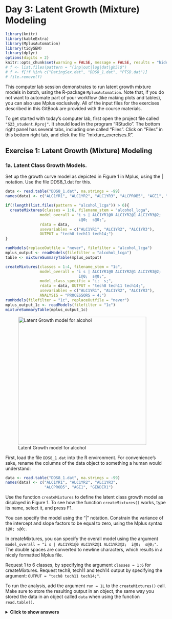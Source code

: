 # Day 3: Latent Growth (Mixture) Modeling

```r
library(knitr)
library(kableExtra)
library(MplusAutomation)
library(tidySEM)
library(dplyr)
options(digits = 2)
knitr::opts_chunk$set(warning = FALSE, message = FALSE, results = "hide", eval = TRUE, echo = TRUE, include = TRUE)
# f <- list.files(pattern = "(inp|out|log|dat|gh5)$")
# f <- f[!f %in% c("DatingSex.dat", "DDS8_1.dat", "PTSD.dat")]
# file.remove(f)
```

This computer lab session demonstrates to run latent growth mixture models in batch, using the R-package `MplusAutomation`.
Note that, if you do not want to automate part of your workflow (like making plots and tables), you can also use Mplus exclusively.
All of the input files for the exercises described in this GitBook are provided with the course materials.

To get started with today's computer lab, first open the project file called `"S23_student.Rproj"`. It should load in the program "RStudio". The bottom right panel has several tabs, including one called "Files". Click on "Files" in this bottom right tab, and click the file "mixture_exercises.R".

## Exercise 1: Latent Growth (Mixture) Modeling

### 1a. Latent Class Growth Models.

Set up the growth curve model as depicted in Figure 1 in Mplus, using the | notation. Use the file DDS8_1.dat for this.

```r
data <- read.table("DDS8_1.dat", na.strings = -99)
names(data) <- c("ALC1YR1", "ALC1YR2", "ALC1YR3", "ALCPROB5", "AGE1", "GENDER1")

if(!length(list.files(pattern = "alcohol_lcga")) > 6){
  createMixtures(classes = 1:6, filename_stem = "alcohol_lcga", 
               model_overall = "i s | ALC1YR1@0 ALC1YR2@1 ALC1YR3@2;
                                i@0;  s@0;",
               rdata = data, 
               usevariables = c("ALC1YR1", "ALC1YR2", "ALC1YR3"),
               OUTPUT = "tech8 tech11 tech14;")
}

runModels(replaceOutfile = "never", filefilter = "alcohol_lcga")
mplus_output <- readModels(filefilter = "alcohol_lcga")
table <- mixtureSummaryTable(mplus_output)

createMixtures(classes = 1:4, filename_stem = "1c", 
               model_overall = "i s | ALC1YR1@0 ALC1YR2@1 ALC1YR3@2;
                                i@0;  s@0;",
               model_class_specific = "i;  s;",
               rdata = data, OUTPUT = "tech8 tech11 tech14;",
               usevariables = c("ALC1YR1", "ALC1YR2", "ALC1YR3"),
               ANALYSIS = "PROCESSORS = 4;")
runModels(filefilter = "1c", replaceOutfile = "never")
mplus_output_1c <- readModels(filefilter = "1c")
mixtureSummaryTable(mplus_output_1c)

```

![Latent Growth model for alcohol](./Materials/Figure1_lgm_alcohol.png){width=400px}

First, load the file `DDS8_1.dat` into the R environment. For convenience's sake, rename the columns of the data object to something a human would understand:

```r
data <- read.table("DDS8_1.dat", na.strings = -99)
names(data) <- c("ALC1YR1", "ALC1YR2", "ALC1YR3",
                 "ALCPROB5", "AGE1", "GENDER1")
```

Use the function `createMixtures` to define the latent class growth model as displayed in Figure 1. To see how the function `createMixtures()` works, type its name, select it, and press F1.

You can specify the model using the "|" notation. Constrain the variance of the intercept and slope factors to be equal to zero, using the Mplus syntax `i@0; s@0;`.  

In createMixtures, you can specify the overall model using the argument `model_overall = "i s | ALC1YR1@0 ALC1YR2@1 ALC1YR3@2;  i@0;  s@0;"`. The double spaces are converted to newline characters, which results in a nicely formatted Mplus file. 

Request 1 to 6 classes, by specifying the argument `classes = 1:6` for createMixtures. Request tech8, tech11 and tech14 output by specifying the argument: `OUTPUT = "tech8 tech11 tech14;"`.

To run the analysis, add the argument `run = 1L` to the `createMixtures()` call.
Make sure to store the resulting output in an object, the same way you stored the data in an object called `data` when using the function `read.table()`.

<details>
  <summary><b>Click to show answers</b></summary>

The resulting syntax should look like this:

```r
results_1a <- createMixtures(
  classes = 1:6,
  filename_stem = "1a",
  model_overall = "i s | ALC1YR1@0 ALC1YR2@1 ALC1YR3@2;
                   i@0;  s@0;",
  rdata = data, 
  usevariables = c("ALC1YR1", "ALC1YR2", "ALC1YR3"),
  OUTPUT = "tech8 tech11 tech14;",
  run = 1L)
```

`r if(knitr::is_html_output()){"\\details"}`

The function `createModels()` can run all of the analyses in batch, thus taking a lot of work out of your hands.
The function essentially performs three steps:

1. Create Mplus syntax for each of the latent class models based on `model_overall` and `model_class_specific` 
2. Use the function `mplusObject()` to turn this syntax into a model that can be evaluated
3. Use the function `mplusModeler()` to create the Mplus `.inp` files, run them, and return the results

If you use MplusAutomation for other types of models, you won't need `createMixtures()`. Instead, you can use `mplusObject()` and `mplusModeler()`.

To see what the function `createMixtures()` is doing, you should inspect each of the automatically generated input files (`.inp`). You can even run one by hand.

Finally, print a summary table to the R console by calling `mixtureSummaryTable()` on the results object.

<details>
  <summary><b>Click to show answers</b></summary>

The resulting syntax should look like this:

```r
mixtureSummaryTable(results_1a)
```
```r
kbl(mixtureSummaryTable(results_1a))
```

`r if(knitr::is_html_output()){"\\details"}`

#### Visualization

To verify that the estimated model corresponds to the Figure above, you can use the SEM graphing package `tidySEM`.
This flexible package produces fully customizable plots based on the R graphing package `ggplot2` for Mplus (and `lavaan`) models.
If you want to make publication quality graphs, [here is an online tutorial for graph customization](https://cjvanlissa.github.io/tidySEM/articles/Plotting_graphs.html).
The script below demonstrates how to plot a model using `tidySEM`.

```r
install.packages("tidySEM")
library(tidySEM)
lo <- get_layout("I",       "",        "S",
                 "ALC1YR1", "ALC1YR2", "ALC1YR3", rows = 2)
graph_sem(results_1a[[1]], layout = lo, angle = 179)
```
```r
library(tidySEM)
set.seed(5)
lo <- get_layout("I",       "",        "S",
                 "ALC1YR1", "ALC1YR2", "ALC1YR3", rows = 2)
graph_sem(results_1a[[1]], layout = lo, angle = 179)
```

### 1b. Increasing random starts

These models use random starting values. Several independent random starts are made, to ensure that the model converges on the proper solution. The default is 20 random sets of starting values, of which 4 are run to completion. Inspect the output, and look carefully if the model estimation has converged, especially for the larger number of classes. Look for warning and error messages, make sure you understand what they are telling you.

The STARTS option is used to specify the number of initial random starting values and final stage optimizations. Now, increase the number of starts to ensure proper convergence. For createMixtures, the argument is `ANALYSIS = "STARTS = .. ..;"`. 

<details>
  <summary><b>Click to show answers</b></summary>

The resulting syntax should look like this:

```r
results_1b <- 
  createMixtures(classes = 1:6,
                 filename_stem = "1b",
                 model_overall = "i s | ALC1YR1@0 ALC1YR2@1 ALC1YR3@2;
                                  i@0;  s@0;",
                 ANALYSIS = "STARTS = 50 10;",
                 rdata = data, 
                 usevariables = c("ALC1YR1", "ALC1YR2", "ALC1YR3"),
                 OUTPUT = "tech8 tech11 tech14;",
                 run = 1L)
```

`r if(knitr::is_html_output()){"\\details"}`

Make a mixture summary table to compare the fit information of the models with 1-6 classes, with the increased number of starts, using `mixtureSummaryTable()`. Also open the output files, and inspect the estimates in each class. Which model do you prefer, and why?

<details>
  <summary><b>Click to show answers</b></summary>
The resulting syntax should look like this:

```r
mixtureSummaryTable(results_1b)
```
```r
kbl(mixtureSummaryTable(results_1b))
```

Based on the table, I would select a 3-class model. The fit indices and (V)LMR tests essentially indicate that you can keep adding classes and improve the model, which makes it difficult to decide. However, if we look at min_N, we see that from 4 classes onward, the smallest class has less than 10% of cases assigned to it. The minimum posterior classification probability and entropy are best for the 3-class model, which means that this model can reasonably accurately assign individuals to classes.


`r if(knitr::is_html_output()){"\\details"}`

### 1c. Latent Growth Mixture Models.

Set up the same models as analyzed in the previous exercise, but now allow the means and variances of the intercept and slope factors to be freely estimated in each class. You do this by mentioning the intercept and slope explicitly in the class-specific part of the syntax. This is a more complex model, and we might therefore expect that we will need fewer classes for a good description of the data. This analysis will also take more computing time, so add `PROCESSORS=4` to the analysis section. Make a table of the fit indices, look at AIC, BIC, and the Bootstrapped LRT value (Tech 14).

<details>
  <summary><b>Click to show answers</b></summary>

The resulting syntax should look like this:

```r
results_1c <-
  createMixtures(classes = 1:4,
                 filename_stem = "1c", 
                 model_overall = "i s | ALC1YR1@0 ALC1YR2@1 ALC1YR3@2;
                                  i@0;  s@0;",
                 model_class_specific = "i;  s;",
                 rdata = data,
                 OUTPUT = "tech8 tech11 tech14;",
                 usevariables = c("ALC1YR1", "ALC1YR2", "ALC1YR3"),
                 ANALYSIS = "PROCESSORS = 4;",
                 run = 1L)
```

`r if(knitr::is_html_output()){"\\details"}`

### 1d. Visualizing growth models.

Plotting the model-predicted trajectories makes it easier to interpret the model. Moreover, visualizing the raw data provides yet another way to evaluate the fit of your mixture model to the data. With this in mind, plot the four models you created in exercise *1c*, and interpret what you see. First, plot only the predicted trajectories. Then, plot raw data as well. Explain the benefit of plotting the raw data in your own words.

\textit{Tip:} Because the scales in the alcohol data are ordinal, many of the observed trajectories overlap. To prevent 'overplotting', you can jitter the observed trajectories by a fraction of their standard deviation. Even as little as jitter_lines = .1, jittering the positions on the  y-axis by 1/10th of a standard deviation, can make a difference.

<details>
  <summary><b>Click to show answers</b></summary>

Plotting the raw data helps us understand how representative the average trajectory for each class captures the individual trajectories of individuals in that class. It helps us see how separable the classes are visually, instead of just relying on statistics like entropy.

The resulting plot should look like this:

```r
plotGrowthMixtures(results_1c, rawdata = TRUE, jitter_lines = .1)
```

### 1e. The 3-step model.

Covariates are often added to mixture models, to predict 1) class membership 2) to explain variation in the growth parameters within the classes or 3) as a distal outcome.

Whenever covariates are however added to the model, they change the Latent Class solution. Sometimes, this is fine, as the covariates can help to improve the classification. In other cases, you would use a 3-step approach, which Mplus has automated:

1. Fit an unconditional Latent Class Model (without covariates)
2. A "most likely class variable" is created using the posterior distribution of step 1.
3. This most likely class variable is then regressed on (a) covariate.

There are a few options for how to do 3-step analysis. They all rely on adding to the `Variable:` command.
For more info, see https://www.statmodel.com/download/webnotes/webnote15.pdf.

#### Commands for conducting a 3-step model

You can add the following options to the `Variable:` command:

1. `Auxiliary = x(R);`  
    This is actually a 1-step method for predicting latent class memberships using Pseudo-Class draws.
2. `Auxiliary = x(R3step);`  
    A 3 step procedure, where covariates predict the latent class
3. `Auxiliary = y(e)`  
    A 1-step method, where the latent class predicts a continuous distal outcome.
4. `Auxiliary = y(de3step);`  
    A 3 step procedure, where latent class predicts continuous covariates (distal outcome) with unequal means and equal variances
5. `Auxiliary = y(du3step);`  
    A 3 step procedure, where latent class predicts continuous covariates (distal outcome) with unequal means and variances
6. `Auxiliary = Y(dcon);`  
    Procedure for continuous distal outcomes as suggested by Lanza et al (2013)
7. `Auxiliary = Y(dcon);`  
    Procedure for categorical distal outcomes as suggested by Lanza et al (2013)
8. `Auxiliary = y(BCH);`  
    Improved and currently best 3-step procedure with continuous covariates as distal outcomes

Pick your final model from 1c, and add both age and gender as auxiliary variables in the model. Try to think what 3-step model you want, and if you are not sure, run different models, so you can evaluate how the different procedures make a difference. You can do this by editing the Mplus file, or by adding the `VARIABLE = "Auxiliary = ...;",` to your call to ```createMixtures()```. What is the effect of both age and gender? 

*Note: The results can be extracted using the* `get_lcCondMeans()` *function.*

<details>
  <summary><b>Click to show answers</b></summary>

I'm providing an example using the BCH 3-step procedure below. It can be seen, from the overall test and the pairwise comparisons, that the third group is significantly older, and has a significantly lower proportion of girls than the other two classes.

The resulting syntax and output should look like this:

```r
results_1e <-
  createMixtures(classes = 3,
                 filename_stem = "1e", 
                 model_overall = "i s | ALC1YR1@0 ALC1YR2@1 ALC1YR3@2;
                                  i@0;  s@0;",
                 model_class_specific = "i;  s;",
                 rdata = data,
                 OUTPUT = "tech8 tech11 tech14;",
                 usevariables = c("ALC1YR1", "ALC1YR2", "ALC1YR3",
                                  "AGE1", "GENDER1"),
                 VARIABLE = "Auxiliary = AGE1(BCH)  GENDER1(BCH);",
                 ANALYSIS = "PROCESSORS = 4;",
                 run = 1L)

# The results of the conditional means test are inside the output object
# But you have to dig a little bit. The code to get them is:
get_lcCondMeans(results_1e)
```
```r
get_lcCondMeans(results_1e)
```

`r if(knitr::is_html_output()){"\\details"}`

## Exercise 2: Latent Transition Analysis (LTA)

### 2a. Latent transition analysis with probability parameterization

```r
if(!file.exists("2a_2_class.out")){
  createMixtures(
  # Create only one model, with two classes
  classes = 2,
  # Name the generated files "2a"
  filename_stem = "2a",
  # Specify the autoregressive effect
  model_overall = "c2 ON c1;",
  # Specify two class-specific models;
  # one for each categorical latent variable
  model_class_specific = c(
  "[u11$1] (a{C});  [u12$1] (b{C});  [u13$1] (c{C});
   [u14$1] (d{C});  [u15$1] (e{C});",
  "[u21$1] (a{C});  [u22$1] (b{C});  [u23$1] (c{C});
   [u24$1] (d{C});  [u25$1] (e{C});"
  ),
  rdata = data,
  usevariables = names(data)[-11],
  # Speed up analysis by using 2 processors; increase random starts
  # Use probability parametrerization
  ANALYSIS = "PROCESSORS IS 2;  LRTSTARTS (0 0 40 20);
              PARAMETERIZATION = PROBABILITY;",
  # Specify that the items are categorical (binary)
  VARIABLE = "CATEGORICAL = u11-u15 u21-u25;"
  )
  runModels(filefilter = "2a")
}
results_2a <- readModels(filefilter = "2a")
```

The file DatingSex.dat holds data on five indicators measured at two occasions (see MPlus example on LTA in user guide), as well as the variable gender. Read the file into memory, and name the variables:

```r
data <- read.table("DatingSex.dat", na.strings = -99)
names(data) <- c("u11", "u12", "u13", "u14", "u15", 
                 "u21", "u22", "u23", "u24", "u25", 
                 "gender")
```

The u-variables represent five yes/no items (second digit represents the item) measured at two time points (first digit represents time point). Set up a model with two latent class variables for the two time points. Exclude the variable gender for now. Assume there are 2 latent classes.

Set up and run a model that restricts the thresholds (and hence response probabilities) across the two time points by first repeating the thresholds for each Latent Class (2), in both Model C1: and Model C2. To be sure Mplus does what you want, include equality constraints on the five thresholds of c1#1 and c2#1, and similarly for c1#2 and c2#2. Use the lecture slides for help in specifying the model. Check the Mplus input files manually.

Using MplusAutomation, the model can be specified as follows:

```r
results_2a <-
createMixtures(
# Create only one model, with two classes
classes = 2,
# Name the generated files "2a"
filename_stem = "2a",
# Specify the autoregressive effect
model_overall = "c2 ON c1;",
# Specify two class-specific models;
# one for each categorical latent variable
model_class_specific = c(
"[u11$1] (a{C});  [u12$1] (b{C});  [u13$1] (c{C});
 [u14$1] (d{C});  [u15$1] (e{C});",
"[u21$1] (a{C});  [u22$1] (b{C});  [u23$1] (c{C});
 [u24$1] (d{C});  [u25$1] (e{C});"
),
rdata = data,
usevariables = names(data)[-11],
# Speed up analysis by using 2 processors; increase random starts
# Use probability parametrerization
ANALYSIS = "PROCESSORS IS 2;  LRTSTARTS (0 0 40 20);
            PARAMETERIZATION = PROBABILITY;",
# Specify that the items are categorical (binary)
VARIABLE = "CATEGORICAL = u11-u15 u21-u25;",
run = 1L
)
```

After running the analysis, inspect the proportions of yes/no answers for each of the indicators in the latent classes (look at probability scale in Mplus output). 

<details>
  <summary><b>Click to show answers</b></summary>

You can easily extract the parameters in probability scale from the output, using the $ sign. They will be printed to the console as a table.

Here, we examine just the first few rows of the table:

```r
results_2a$results$parameters$probability.scale
```

```r
kbl(head(results_2a$results$parameters$probability.scale))
```

`r if(knitr::is_html_output()){"\\details"}`

### 2b. Class proportions and transition probabilities

Examine the proportions of participants in class, based on the estimated model. Note that for each latent variable, the total proportions add up to 1. Next, examine the latent transition probabilities based on the estimated model. What do these probabilities signify?

<details>
  <summary><b>Click to show answers</b></summary>

Again, you can extract this information from the output, using the $ sign. They will be printed to the console as a table.

Your results should look like this:

```r
results_2a$results$class_counts$modelEstimated

```

```r
kbl(results_2a$results$class_counts$modelEstimated)
```

These probabilites represent the proportion of the total sample that is assigned to each class. Note that an individual can have a non-zero probability of being assigned to both classes. E.g., there might be a 70% probability that the person belongs to class 1, and a 30% probability that the person belongs to class 2. The proportions here are a sum across those probabilities for all participants. Thus, this person would contribute for 30% to the proportion of the sample in class 2.

```r
results_2a$results$class_counts$transitionProbs
```

```r
kbl(results_2a$results$class_counts$transitionProbs)
```

These probabilites represent the probability that an individual assigned to one class at time one, will be assigned to another class at time 2. So for example, we see that people in class 1 at time 1 also tend to be in class 1 at time 2 (.76 probability).

`r if(knitr::is_html_output()){"\\details"}`

These probabilities can be visualized as a nodes-and-edges plot, using `plotLTA()`. How are the numeric results from the output reflected in the graph generated by this function?

<details>
  <summary><b>Click to show answers</b></summary>

The probabilities are mapped to the line width of the circles and lines in the plot. We see that the nodes with biggest proportion of the sample (classes C1.1 and C2.1) have thicker circles, and the edges connecting C1.1 and C2.1, and C1.2 to C2.1, are thickest, because they are the most common transitions.

```r
plotLTA(results_2a)
```

`r if(knitr::is_html_output()){"\\details"}`

### 2c. Adding control variables (optional)

If there is time, you can conduct additional analyses, including gender as a control variable.

<details>
  <summary><b>Click to show answers</b></summary>

You could include gender as a control variable on the observed variables, by adding it to the `usevariables`, and including the following lines:

`u11-u15 ON gender;`
`u21-u25 ON gender;`

Alternatively, you could regress class membership on gender, to see whether men are more likely to be in a particular class than women, or vice versa. This is only allowed when you're NOT using probability parametrization. So, you would have to remove this line:

`PARAMETERIZATION = PROBABILITY;`

And add this line:

`c1 c2 ON gender;`

`r if(knitr::is_html_output()){"\\details"}`

### 2d. Extend the model to a mover-stayer model (optional)

[This Mplus FAQ](https://www.statmodel.com/download/LTA%20with%20Movers-Stayers.pdf) explains how to extend the model to a mover-stayer model. At this point, we have to forget about the function `createMixtures`: It is not suited to estimate the mover-stayer model; it can only estimate simple latent class (growth) models for a varying number of classes. However, we can use this as an opportunity to look at another function in the `MplusAutomation` package: `mplusModeler`. This function creates and runs the Mplus syntax in one step:

First, specify the Mplus model. Every argument of the function `mplusObject` corresponds to a section of an Mplus input file:

```r
mover_stayer_model <- mplusObject(
  VARIABLE = "CATEGORICAL = u11-u15 u21-u25;
              CLASSES = move(2) c1(2) c2(2);",
  ANALYSIS = "TYPE = mixture;
              PROCESSORS IS 2;
              LRTSTARTS (0 0 40 20);
              PARAMETERIZATION = PROBABILITY;",
  MODEL = "%OVERALL%
           c1 ON move;
           MODEL move:
           %move#1% ! Movers
           c2 on c1;
           %move#2% ! Stayers
           c2#1 ON c1#1@1;
           c2#1 ON c1#2@0; 
           MODEL c1:
           %c1#1%
           [u11$1] (a1);
           [u12$1] (b1);
           [u13$1] (c1);
           [u14$1] (d1);
           [u15$1] (e1);
           %c1#2%
           [u11$1] (a2);
           [u12$1] (b2);
           [u13$1] (c2);
           [u14$1] (d2);
           [u15$1] (e2);
           MODEL c2:
           %c2#1%
           [u21$1] (a1);
           [u22$1] (b1);
           [u23$1] (c1);
           [u24$1] (d1);
           [u25$1] (e1);
           %c2#2%
           [u21$1] (a2);
           [u22$1] (b2);
           [u23$1] (c2);
           [u24$1] (d2);
           [u25$1] (e2);",
  OUTPUT = "tech15;",
  rdata = data,
  usevariables = names(data)[-11])
```

Next, run the model we created above. You specify an input file, which will be created, and the argument `run = 1L` means you want to run the model. Set it to `run = 0L` (the default) to create syntax without running it.

```r
result <- mplusModeler(object = mover_stayer_model,
                       modelout = "mover_stayer.inp",
                       run = 1L)
```

Look in the output for the information about the response probabilities for the various latent classes. Also, look for the transition table. Which classes are the movers and which are the stayers?

```r
get_class_counts(result)
```

```r
kbl(result$results$class_counts$modelEstimated)
```


### 2e. Selecting the number of classes (optional)

We have not investigated whether 2 classes is the right number for this dataset. Investigate how many classes at each timepoint you would choose.

Think about:

* Whether you think there should be an equal number of classes at both timepoints (this is mostly a theoretical decision).
* How to build the model. Should you start by comparing unconstrained or constrained models?
* How to decide what solution you prefer.


